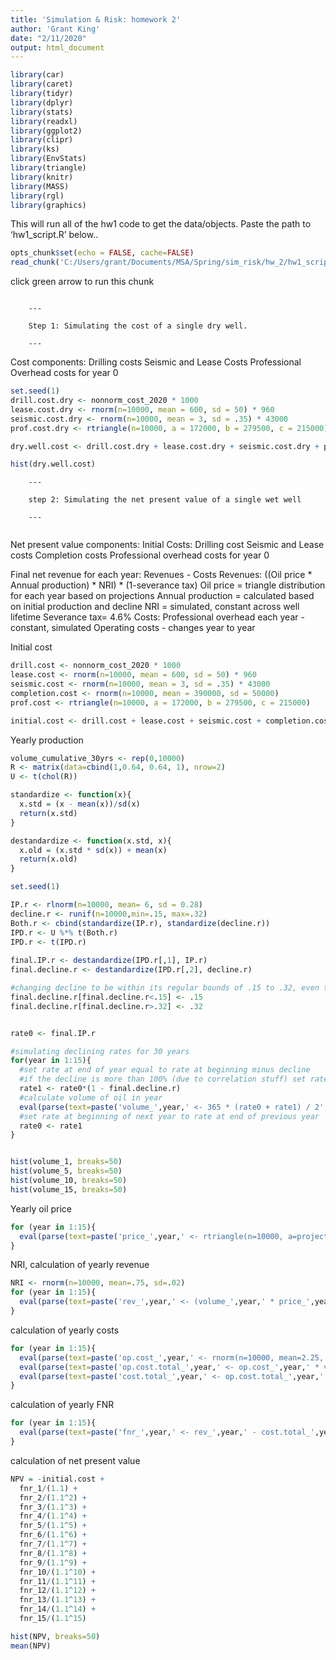 ```yaml
---
title: 'Simulation & Risk: homework 2'
author: 'Grant King'
date: "2/11/2020"
output: html_document
---
```

```r
library(car)
library(caret)
library(tidyr)
library(dplyr)
library(stats)
library(readxl)
library(ggplot2)
library(clipr)
library(ks)
library(EnvStats)
library(triangle)
library(knitr)
library(MASS)
library(rgl)
library(graphics)
```
This will run all of the hw1 code to get the data/objects. 
Paste the path to 'hw1_script.R' below..  
```r
opts_chunk$set(echo = FALSE, cache=FALSE)
read_chunk('C:/Users/grant/Documents/MSA/Spring/sim_risk/hw_2/hw1_script.R')
```

click green arrow to run this chunk
```r
```

        
        --- 
 
        Step 1: Simulating the cost of a single dry well.

        ---    


Cost components:
  Drilling costs
  Seismic and Lease Costs
  Professional Overhead costs for year 0


```r
set.seed(1)
drill.cost.dry <- nonnorm_cost_2020 * 1000
lease.cost.dry <- rnorm(n=10000, mean = 600, sd = 50) * 960
seismic.cost.dry <- rnorm(n=10000, mean = 3, sd = .35) * 43000
prof.cost.dry <- rtriangle(n=10000, a = 172000, b = 279500, c = 215000)

dry.well.cost <- drill.cost.dry + lease.cost.dry + seismic.cost.dry + prof.cost.dry

hist(dry.well.cost)
```


        --- 
 
        step 2: Simulating the net present value of a single wet well

        ---  
        
Net present value components:
  Initial Costs:
    Drilling cost
    Seismic and Lease costs
    Completion costs
    Professional overhead costs for year 0
    
  Final net revenue for each year:
    Revenues - Costs
    Revenues:
      ((Oil price * Annual production) * NRI) * (1-severance tax)
      Oil price = triangle distribution for each year based on projections
      Annual production = calculated based on initial production and decline
      NRI = simulated, constant across well lifetime
      Severance tax= 4.6%
    Costs:
      Professional overhead each year - constant, simulated
      Operating costs - changes year to year
    

Initial cost
```r
drill.cost <- nonnorm_cost_2020 * 1000
lease.cost <- rnorm(n=10000, mean = 600, sd = 50) * 960
seismic.cost <- rnorm(n=10000, mean = 3, sd = .35) * 43000
completion.cost <- rnorm(n=10000, mean = 390000, sd = 50000)
prof.cost <- rtriangle(n=10000, a = 172000, b = 279500, c = 215000)

initial.cost <- drill.cost + lease.cost + seismic.cost + completion.cost + prof.cost
```

Yearly production

```r
volume_cumulative_30yrs <- rep(0,10000)
R <- matrix(data=cbind(1,0.64, 0.64, 1), nrow=2)
U <- t(chol(R))

standardize <- function(x){
  x.std = (x - mean(x))/sd(x)
  return(x.std)
}

destandardize <- function(x.std, x){
  x.old = (x.std * sd(x)) + mean(x)
  return(x.old)
}

set.seed(1)

IP.r <- rlnorm(n=10000, mean= 6, sd = 0.28)
decline.r <- runif(n=10000,min=.15, max=.32)
Both.r <- cbind(standardize(IP.r), standardize(decline.r))
IPD.r <- U %*% t(Both.r)
IPD.r <- t(IPD.r)
  
final.IP.r <- destandardize(IPD.r[,1], IP.r)
final.decline.r <- destandardize(IPD.r[,2], decline.r)

#changing decline to be within its regular bounds of .15 to .32, even though this will slightly mess with correlation
final.decline.r[final.decline.r<.15] <- .15
final.decline.r[final.decline.r>.32] <- .32


rate0 <- final.IP.r

#simulating declining rates for 30 years
for(year in 1:15){
  #set rate at end of year equal to rate at beginning minus decline
  #if the decline is more than 100% (due to correlation stuff) set rate=0
  rate1 <- rate0*(1 - final.decline.r)
  #calculate volume of oil in year
  eval(parse(text=paste('volume_',year,' <- 365 * (rate0 + rate1) / 2',sep="")))
  #set rate at beginning of next year to rate at end of previous year
  rate0 <- rate1
}


hist(volume_1, breaks=50)
hist(volume_5, breaks=50)
hist(volume_10, breaks=50)
hist(volume_15, breaks=50)

```

Yearly oil price

```r
for (year in 1:15){
  eval(parse(text=paste('price_',year,' <- rtriangle(n=10000, a=projections[[',year+1,',3]], b=projections[[',year+1,',2]], c=projections[[',year+1,',4]])',sep="")))
}
```

NRI, calculation of yearly revenue
```r
NRI <- rnorm(n=10000, mean=.75, sd=.02)
for (year in 1:15){
  eval(parse(text=paste('rev_',year,' <- (volume_',year,' * price_',year,') * NRI * (1-.046)', sep="")))
}
```


calculation of yearly costs

```r
for (year in 1:15){
  eval(parse(text=paste('op.cost_',year,' <- rnorm(n=10000, mean=2.25, sd=0.3)', sep="")))
  eval(parse(text=paste('op.cost.total_',year,' <- op.cost_',year,' * volume_',year, sep="")))
  eval(parse(text=paste('cost.total_',year,' <- op.cost.total_',year,' + prof.cost', sep="")))
}
```

calculation of yearly FNR

```r
for (year in 1:15){
  eval(parse(text=paste('fnr_',year,' <- rev_',year,' - cost.total_',year, sep="")))
}
```

calculation of net present value

```r

NPV = -initial.cost +
  fnr_1/(1.1) +
  fnr_2/(1.1^2) +
  fnr_3/(1.1^3) +
  fnr_4/(1.1^4) +
  fnr_5/(1.1^5) +
  fnr_6/(1.1^6) +
  fnr_7/(1.1^7) +
  fnr_8/(1.1^8) +
  fnr_9/(1.1^9) +
  fnr_10/(1.1^10) +
  fnr_11/(1.1^11) +
  fnr_12/(1.1^12) +
  fnr_13/(1.1^13) +
  fnr_14/(1.1^14) +
  fnr_15/(1.1^15)

hist(NPV, breaks=50)
mean(NPV)
```